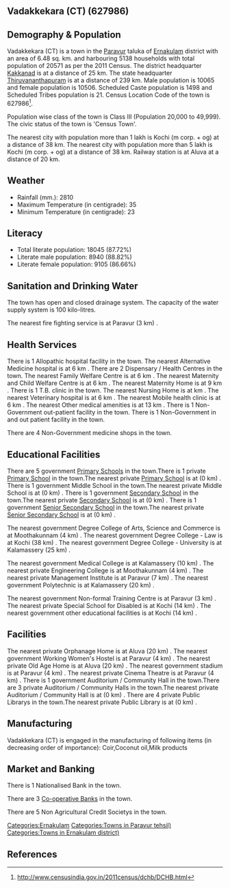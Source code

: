 {{Infobox settlement
| name=Vadakkekara (CT)
| native_name=
| native_name_lang=
| other_name=
| nickname=
| settlement_type=Town
| image_skyline=
| image_alt=
| image_caption=
| pushpin_map=India Kerala
| pushpin_label_position=right
| pushpin_map_alt=
| pushpin_map_caption=Location in Kerala, India
| latd=
| latm=
| lats=
| latNS=
| longd=
| longm=
| longs=
| longEW=
| coordinates_display=inline,title
| subdivision_type=Country
| subdivision_name={{flag|India}}
| subdivision_type1=[[States and territories of India|State]]
| subdivision_name1=Kerala 
| subdivision_type2=[[List of districts of India|District]]
| subdivision_name2=Ernakulam
| subdivision_type3=Tahsil
| subdivision_name3=Paravur
| website=
| established_title=<!-- Established -->
| established_date=
| founder=
| named_for=
| government_type=
| governing_body=
| unit_pref=Metric
| area_footnotes=
| area_rank=
| area_total_km2=6.48
| elevation_footnotes=
| elevation_m=
| population_total=20571
| population_as_of=2011
| population_rank=
| population_density_km2=3174
| population_demonym=
| population_footnotes=
| demographics_type1=Languages=
| demographics1_title1=Official=
| demographics1_info1=[[Malayalam language|Malayalam]]
| timezone1=[[Indian Standard Time|IST]]
| utc_offset1==+5:30
| postal_code_type=[[Postal Index Number|PIN]]
| postal_code=
| area_code_type=Telephone code
| area_code=
| registration_plate=
| blank1_name_sec1=Nearest city
| blank1_info_sec1=[[Kochi (m corp. + og) ]]
| blank2_name_sec1=[[Human sex ratio|Sex ratio]]
| blank2_info_sec1=1043
| blank3_name_sec1=Literacy
| blank3_info_sec1=87.72%
| blank1_name_sec2=[[2011 Census of India|2011 census]] code
| blank1_info_sec2=627986
| footnotes=
}}

== Vadakkekara (CT) (627986) ==

== Demography & Population ==

Vadakkekara (CT) is a town in the [[Paravur]] taluka of [[Ernakulam]] district with an area of 6.48 sq. km. and harbouring 5138 households with total population of 20571 as per the 2011 Census. The district headquarter [[Kakkanad]] is at a distance of 25 km. The state headquarter [[Thiruvananthapuram]] is at a distance of 239 km. Male population is 10065 and female population is 10506. Scheduled Caste population is 1498 and Scheduled Tribes population is 21. Census Location Code of the town is 627986<ref>http://www.censusindia.gov.in/2011census/dchb/DCHB.html</ref>.

Population wise class of the town is Class III (Population 20,000 to 49,999).
The civic status of the town is 'Census Town'.

The nearest city with population more than 1 lakh is Kochi (m corp. + og)  at a distance of 38 km. The nearest city with population more than 5 lakh is Kochi (m corp. + og)  at a distance of 38 km. Railway station is at Aluva at a distance of 20 km.


== Weather ==  
* Rainfall (mm.): 2810 
* Maximum Temperature (in centigrade): 35
* Minimum Temperature (in centigrade): 23


== Literacy ==  
* Total literate population: 18045 (87.72%)
* Literate male population: 8940 (88.82%)
* Literate female population: 9105 (86.66%)


== Sanitation and Drinking Water ==  
The town has open and closed drainage system.
The capacity of the water supply system is 100 kilo-litres.

The nearest fire fighting service is at Paravur (3 km) .


== Health Services ==
There is 1 Allopathic hospital facility in the town.
The nearest Alternative Medicine hospital is at 6 km .
There are 2 Dispensary / Health Centres in the town.
The nearest Family Welfare Centre is at 6 km .
The nearest Maternity and Child Welfare Centre is at 6 km .
The nearest Maternity Home is at 9 km .
There is 1 T.B. clinic in the town.
The nearest Nursing Home is at  km .
The nearest Veterinary hospital is at 6 km .
The nearest Mobile health clinic is at 6 km .
The nearest Other medical amenities is at 13 km .
There is 1 Non-Government out-patient facility in the town.
There is 1 Non-Government in and out patient facility in the town.

There are 4 Non-Government medicine shops in the town.


== Educational Facilities ==
There are 5 government [[Primary School]]s in the town.There is 1 private [[Primary School]] in the town.The nearest private [[Primary School]] is at  (0 km) .
There is 1 government Middle School in the town.The nearest private Middle School is at  (0 km) .
There is 1 government [[Secondary School]] in the town.The nearest private [[Secondary School]] is at  (0 km) .
There is 1 government [[Senior Secondary School]] in the town.The nearest private [[Senior Secondary School]] is at  (0 km) .
 
 
 
 
 
The nearest government Degree College of Arts, Science and Commerce is at Moothakunnam  (4 km) .
The nearest government Degree College - Law is at Kochi (38 km) .
The nearest government Degree College - University is at Kalamassery (25 km) .
 
The nearest government Medical College is at Kalamassery (10 km) .
The nearest private Engineering College is at Moothakunnam (4 km) .
The nearest private Management Institute is at Paravur (7 km) .
The nearest government Polytechnic is at Kalamassery (20 km) .
 
The nearest government Non-formal Training Centre is at Paravur (3 km) .
The nearest private Special School for Disabled is at Kochi (14 km) .
The nearest government other educational facilities is at Kochi (14 km) .


== Facilities ==
The nearest private Orphanage Home is at Aluva (20 km) .
The nearest government Working Women's Hostel is at Paravur (4 km) .
The nearest private Old Age Home is at Aluva (20 km) .
The nearest government stadium is at Paravur (4 km) .
The nearest private Cinema Theatre is at Paravur (4 km) .
There is 1 government Auditorium / Community Hall in the town.There are 3 private Auditorium / Community Halls in the town.The nearest private Auditorium / Community Hall is at  (0 km) .
There are 4 private Public Librarys in the town.The nearest private Public Library is at  (0 km) .


== Manufacturing ==
Vadakkekara (CT) is engaged in the manufacturing of following items (in decreasing order of importance): Coir,Coconut oil,Milk products


== Market and Banking ==
There is 1 Nationalised Bank in the town.

There are 3 [[Co-operative Bank]]s in the town.

There are 5 Non Agricultural Credit Societys in the town.


[[Categories:Ernakulam]]
[[Categories:Towns in Paravur tehsil)]]
[[Categories:Towns in Ernakulam district)]]


== References ==
{{Reflist}}


